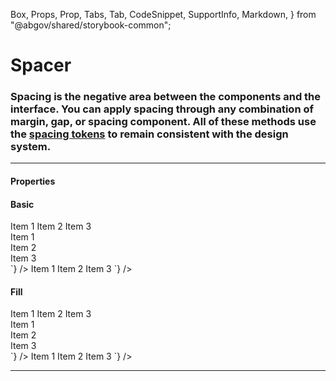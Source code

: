   Box,
  Props,
  Prop,
  Tabs,
  Tab,
  CodeSnippet,
  SupportInfo,
  Markdown,
} from "@abgov/shared/storybook-common";

<Meta title="Utility/Spacer" />

# Spacer

### Spacing is the negative area between the components and the interface. You can apply spacing through any combination of margin, gap, or spacing component. All of these methods use the [spacing tokens](https://goa-dio.atlassian.net/wiki/spaces/DS/pages/2261745761/Design+Tokens#Spacing) to remain consistent with the design system.

---

#### Properties

<Props>
  <Prop
    name="hSpacing"
    type="fill | none | 3xs | 2xs | xs | s | m | l | xl | 2xl | 3xl | 4xl"
    description="Horizontal spacing"
    defaultValue="none"
  />
  <Prop
    name="vSpacing"
    type="none | 3xs | 2xs | xs | s | m | l | xl | 2xl | 3xl | 4xl"
    description="Vertical spacing"
    defaultValue="none"
  />
</Props>

#### Basic

<Story name="Basic">
  <GoABlock>
    <Box>Item 1</Box>
    <GoASpacer hSpacing="m" />
    <Box>Item 2</Box>
    <GoASpacer hSpacing="m" />
    <Box>Item 3</Box>
  </GoABlock>
</Story>

<Tabs>
  <Tab label="Angular">
    <CodeSnippet
      lang="html"
      code={`
      <goa-block>
        <div>Item 1</div>
        <goa-spacer hSpacing="m"></goa-spacer>
        <div>Item 2</div>
        <goa-spacer hSpacing="m"></goa-spacer>
        <div>Item 3</div>
      </goa-block>
    `}
    />
  </Tab>
  <Tab label="React">
    <CodeSnippet
      lang="tsx"
      code={`
      <GoABlock>
        <Box>Item 1</Box>
        <GoASpacer hSpacing="m" />
        <Box>Item 2</Box>
        <GoASpacer hSpacing="m" />
        <Box>Item 3</Box>
      </GoABlock>
    `}
    />
  </Tab>
</Tabs>

#### Fill

<Story name="Fill">
  <GoABlock>
    <Box>Item 1</Box>
    <GoASpacer hSpacing="s" />
    <Box>Item 2</Box>
    <GoASpacer hSpacing="fill" />
    <Box>Item 3</Box>
  </GoABlock>
</Story>

<Tabs>
  <Tab label="Angular">
    <CodeSnippet
      lang="html"
      code={`
      <goa-block>
        <div>Item 1</div>
        <goa-spacer hSpacing="m"></goa-spacer>
        <div>Item 2</div>
        <goa-spacer hSpacing="fill"></goa-spacer>
        <div>Item 3</div>
      </goa-block>
    `}
    />
  </Tab>
  <Tab label="React">
    <CodeSnippet
      lang="tsx"
      code={`
      <GoABlock>
        <Box>Item 1</Box>
        <GoASpacer hSpacing="m" />
        <Box>Item 2</Box>
        <GoASpacer hSpacing="fill" />
        <Box>Item 3</Box>
      </GoABlock>
    `}
    />
  </Tab>
</Tabs>

---

<SupportInfo />
